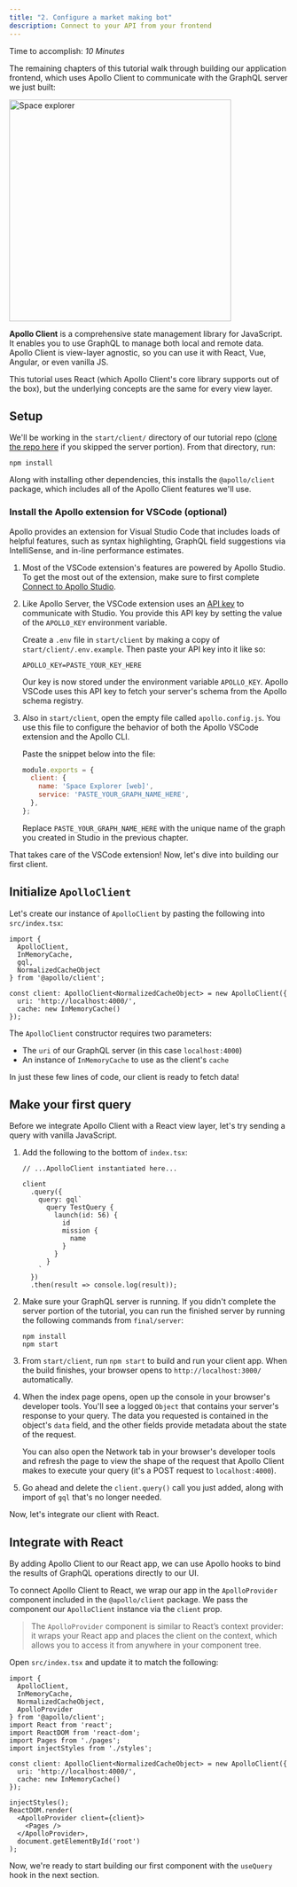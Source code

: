 ```yaml
---
title: "2. Configure a market making bot"
description: Connect to your API from your frontend
---
```



Time to accomplish: _10 Minutes_

The remaining chapters of this tutorial walk through building our application frontend, which uses Apollo Client to communicate with the GraphQL server we just built:

  <img src="../images/space-explorer.png" alt="Space explorer" width="400"></img>

**Apollo Client** is a comprehensive state management library for JavaScript. It enables you to use GraphQL to manage both local and remote data. Apollo Client is view-layer agnostic, so you can use it with React, Vue, Angular, or even vanilla JS.

This tutorial uses React (which Apollo Client's core library supports out of the box), but the underlying concepts are the same for every view layer.

## Setup

We'll be working in the `start/client/` directory of our tutorial repo ([clone the repo here](https://github.com/apollographql/fullstack-tutorial/) if you skipped the server portion). From that directory, run:

```bash:title=start/client/
npm install
```

Along with installing other dependencies, this installs the `@apollo/client` package, which includes all of the Apollo Client features we'll use.

### Install the Apollo extension for VSCode (optional)

Apollo provides an extension for Visual Studio Code that includes loads of helpful features, such as syntax highlighting, GraphQL field suggestions via IntelliSense, and in-line performance estimates.

1. Most of the VSCode extension's features are powered by Apollo Studio. To get the most out of the extension, make sure to first complete [Connect to Apollo Studio](./production/).

2. Like Apollo Server, the VSCode extension uses an [API key](https://www.apollographql.com/docs/studio/api-keys/) to communicate with Studio. You provide this API key by setting the value of the `APOLLO_KEY` environment variable.

    Create a `.env` file in `start/client` by making a copy of `start/client/.env.example`. Then paste your API key into it like so:

    ```none:title=.env
    APOLLO_KEY=PASTE_YOUR_KEY_HERE
    ```    

    Our key is now stored under the environment variable `APOLLO_KEY`. Apollo VSCode uses this API key to fetch your server's schema from the Apollo schema registry.

3. Also in `start/client`, open the empty file called `apollo.config.js`. You use this file to configure the behavior of both the Apollo VSCode extension and the Apollo CLI. 

    Paste the snippet below into the file:

    ```js:title=apollo.config.js
    module.exports = {
      client: {
        name: 'Space Explorer [web]',
        service: 'PASTE_YOUR_GRAPH_NAME_HERE',
      },
    };
    ```

    Replace `PASTE_YOUR_GRAPH_NAME_HERE` with the unique name of the graph you created in Studio in the previous chapter.

That takes care of the VSCode extension! Now, let's dive into building our first client.

## Initialize `ApolloClient`

<Disclaimer />

Let's create our instance of `ApolloClient` by pasting the following into `src/index.tsx`:

<MultiCodeBlock>

```tsx:title=src/index.tsx
import {
  ApolloClient,
  InMemoryCache,
  gql,
  NormalizedCacheObject
} from '@apollo/client';

const client: ApolloClient<NormalizedCacheObject> = new ApolloClient({
  uri: 'http://localhost:4000/',
  cache: new InMemoryCache()
});
```

</MultiCodeBlock>

The `ApolloClient` constructor requires two parameters:

* The `uri` of our GraphQL server (in this case `localhost:4000`)
* An instance of `InMemoryCache` to use as the client's `cache`

In just these few lines of code, our client is ready to fetch data!

## Make your first query

Before we integrate Apollo Client with a React view layer, let's try sending a query with vanilla JavaScript.

1. Add the following to the bottom of `index.tsx`:

    <MultiCodeBlock>

    ```tsx:title=src/index.tsx
    // ...ApolloClient instantiated here...

    client
      .query({
        query: gql`
          query TestQuery {
            launch(id: 56) {
              id
              mission {
                name
              }
            }
          }
        `
      })
      .then(result => console.log(result));
    ```

    </MultiCodeBlock>

2. Make sure your GraphQL server is running. If you didn't complete the server portion of the tutorial, you can run the finished server by running the following commands from `final/server`:

    ```
    npm install
    npm start
    ```

3. From `start/client`, run `npm start` to build and run your client app. When the build finishes, your browser opens to `http://localhost:3000/` automatically. 

4. When the index page opens, open up the console in your browser's developer tools. You'll see a logged `Object` that contains your server's response to your query. The data you requested is contained in the object's `data` field, and the other fields provide metadata about the state of the request.

    You can also open the Network tab in your browser's developer tools and refresh the page to view the shape of the request that Apollo Client makes to execute your query (it's a POST request to `localhost:4000`).

5. Go ahead and delete the `client.query()` call you just added, along with import of `gql` that's no longer needed.

Now, let's integrate our client with React.

## Integrate with React

By adding Apollo Client to our React app, we can use Apollo hooks to bind the results of GraphQL operations directly to our UI.

To connect Apollo Client to React, we wrap our app in the `ApolloProvider` component included in the `@apollo/client` package. We pass the component our `ApolloClient` instance via the `client` prop.

> The `ApolloProvider` component is similar to React’s context provider: it wraps your React app and places the client on the context, which allows you to access it from anywhere in your component tree.

Open `src/index.tsx` and update it to match the following:

<MultiCodeBlock>

```tsx:title=src/index.tsx
import {
  ApolloClient,
  InMemoryCache,
  NormalizedCacheObject,
  ApolloProvider
} from '@apollo/client';
import React from 'react';
import ReactDOM from 'react-dom';
import Pages from './pages';
import injectStyles from './styles';

const client: ApolloClient<NormalizedCacheObject> = new ApolloClient({
  uri: 'http://localhost:4000/',
  cache: new InMemoryCache()
});

injectStyles();
ReactDOM.render(
  <ApolloProvider client={client}>
    <Pages />
  </ApolloProvider>,
  document.getElementById('root')
);
```

</MultiCodeBlock>

Now, we're ready to start building our first component with the `useQuery` hook in the next section.
